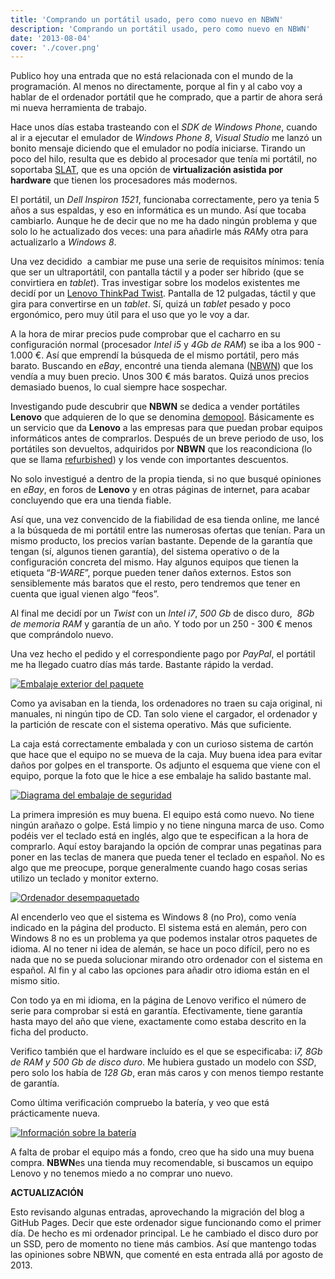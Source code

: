 ```yaml
---
title: 'Comprando un portátil usado, pero como nuevo en NBWN'
description: 'Comprando un portátil usado, pero como nuevo en NBWN'
date: '2013-08-04'
cover: './cover.png'
---
```


Publico hoy una entrada que no está relacionada con el mundo de la
programación. Al menos no directamente, porque al fin y al cabo voy a
hablar de el ordenador portátil que he comprado, que a partir de ahora
será mi nueva herramienta de trabajo.

Hace unos días estaba trasteando con el *SDK de Windows Phone*, cuando
al ir a ejecutar el emulador de *Windows Phone 8*, *Visual Studio* me
lanzó un bonito mensaje diciendo que el emulador no podía iniciarse.
Tirando un poco del hilo, resulta que es debido al procesador que tenía
mi portátil, no soportaba
[SLAT](http://en.wikipedia.org/wiki/Second_Level_Address_Translation),
que es una opción de **virtualización asistida por hardware** que tienen
los procesadores más modernos.

El portátil, un *Dell Inspiron 1521*, funcionaba correctamente, pero ya
tenia 5 años a sus espaldas, y eso en informática es un mundo. Así que
tocaba cambiarlo. Aunque he de decir que no me ha dado ningún problema y
que solo lo he actualizado dos veces: una para añadirle más *RAM*y otra
para actualizarlo a *Windows 8*.

Una vez decidido  a cambiar me puse una serie de requisitos mínimos:
tenía que ser un ultraportátil, con pantalla táctil y a poder ser
híbrido (que se convirtiera en *tablet*). Tras investigar sobre los
modelos existentes me decidí por un [Lenovo ThinkPad
Twist](http://shop.lenovo.com/es/es/laptops/thinkpad/twist-series/twist/).
Pantalla de 12 pulgadas, táctil y que gira para convertirse en un
*tablet*. Sí, quizá un *tablet* pesado y poco ergonómico, pero muy útil
para el uso que yo le voy a dar.

A la hora de mirar precios pude comprobar que el cacharro en su
configuración normal (procesador *Intel i5* y *4Gb de RAM*) se iba a los
900 - 1.000 €. Así que emprendí la búsqueda de el mismo portátil, pero
más barato. Buscando en *eBay*, encontré una tienda alemana
([NBWN](http://www.nbwn.de/)) que los vendía a muy buen precio. Unos
300 € más baratos. Quizá unos precios demasiado buenos, lo cual siempre
hace sospechar.

Investigando pude descubrir que **NBWN** se dedica a vender portátiles
**Lenovo** que adquieren de lo que se denomina
[demopool](http://www.nbwn.com/content/11/what-is-the-demopool.html).
Básicamente es un servicio que da **Lenovo** a las empresas para que
puedan probar equipos informáticos antes de comprarlos. Después de un
breve periodo de uso, los portátiles son devueltos, adquiridos por
**NBWN** que los reacondiciona (lo que se llama
[refurbished](http://en.wikipedia.org/wiki/Refurbishment_%28electronics%29))
y los vende con importantes descuentos.

No solo investigué a dentro de la propia tienda, si no que busqué
opiniones en *eBay*, en foros de **Lenovo** y en otras páginas de
internet, para acabar concluyendo que era una tienda fiable. 

Así que, una vez convencido de la fiabilidad de esa tienda online, me
lancé a la búsqueda de mi portátil entre las numerosas ofertas que
tenían. Para un mismo producto, los precios varían bastante. Depende de
la garantía que tengan (sí, algunos tienen garantía), del sistema
operativo o de la configuración concreta del mismo. Hay algunos equipos
que tienen la etiqueta “*B-WARE*”, porque pueden tener daños externos.
Estos son sensiblemente más baratos que el resto, pero tendremos que
tener en cuenta que igual vienen algo “feos”.

Al final me decidí por un *Twist* con un *Intel i7*, *500 Gb* de disco
duro,  *8Gb de memoria RAM* y garantía de un año. Y todo por un 250 -
300 € menos que comprándolo nuevo.

Una vez hecho el pedido y el correspondiente pago por *PayPal*, el
portátil me ha llegado cuatro días más tarde. Bastante rápido la
verdad.


[![Embalaje exterior del
paquete](https://skydrive.live.com/download?resid=1F8D7C58B1FC74AE!2213&v=3 "Embalaje exterior del paquete")](https://skydrive.live.com/download?resid=1F8D7C58B1FC74AE!2213&v=3)

Como ya avisaban en la tienda, los ordenadores no traen su caja
original, ni manuales, ni ningún tipo de CD. Tan solo viene el cargador,
el ordenador y la partición de rescate con el sistema operativo. Más que
suficiente.

La caja está correctamente embalada y con un curioso sistema de cartón
que hace que el equipo no se mueva de la caja. Muy buena idea para
evitar daños por golpes en el transporte. Os adjunto el esquema que
viene con el equipo, porque la foto que le hice a ese embalaje ha salido
bastante mal.

[![Diagrama del embalaje de
seguridad](https://skydrive.live.com/download?resid=1F8D7C58B1FC74AE!2218&v=3)](https://skydrive.live.com/download?resid=1F8D7C58B1FC74AE!2218&v=3)

La primera impresión es muy buena. El equipo está
como nuevo. No tiene ningún arañazo o golpe. Está limpio y no tiene
ninguna marca de uso. Como podéis ver el teclado está en inglés, algo
que te especifican a la hora de comprarlo. Aquí estoy barajando la
opción de comprar unas pegatinas para poner en las teclas de manera que
pueda tener el teclado en español. No es algo que me preocupe, porque
generalmente cuando hago cosas serias utilizo un teclado y monitor
externo.


[![Ordenador
desempaquetado](https://skydrive.live.com/download?resid=1F8D7C58B1FC74AE!2223&v=3 "Ordenador desempaquetado")](https://skydrive.live.com/download?resid=1F8D7C58B1FC74AE!2223&v=3)

Al encenderlo veo que el sistema es Windows 8 (no Pro),
como venía indicado en la página del producto. El sistema está en
alemán, pero con Windows 8 no es un problema ya que podemos instalar
otros paquetes de idioma. Al no tener ni idea de alemán, se hace un poco
difícil, pero no es nada que no se pueda solucionar mirando otro
ordenador con el sistema en español. Al fin y al cabo las opciones para
añadir otro idioma están en el mismo sitio.

Con todo ya en mi idioma, en la página de Lenovo verifico el número de
serie para comprobar si está en garantía. Efectivamente, tiene garantía
hasta mayo del año que viene, exactamente como estaba descrito en la
ficha del producto.

Verifico también que el hardware incluído es el que se especificaba:
i*7, 8Gb de RAM y 500 Gb de disco duro*. Me hubiera gustado un modelo
con *SSD*, pero solo los había de *128 Gb*, eran más caros y con menos
tiempo restante de garantía.

Como última verificación compruebo la batería, y veo que está
prácticamente nueva. 

[![Información sobre la
batería](https://skydrive.live.com/download?resid=1F8D7C58B1FC74AE!2209&v=3 "Información sobre la batería")](https://skydrive.live.com/download?resid=1F8D7C58B1FC74AE!2209&v=3)

A falta de probar el equipo más a fondo, creo que ha sido una muy buena
compra. **NBWN**es una tienda muy recomendable, si buscamos un equipo
Lenovo y no tenemos miedo a no comprar uno nuevo.


**ACTUALIZACIÓN**

Esto revisando algunas entradas, aprovechando la migración del blog a GitHub Pages. Decir que este ordenador sigue funcionando como el primer día. De
hecho es mi ordenador principal. Le he cambiado el disco duro por un SSD, pero de momento no tiene más cambios. Así que mantengo todas las opiniones sobre NBWN,
que comenté en esta entrada allá por agosto de 2013.